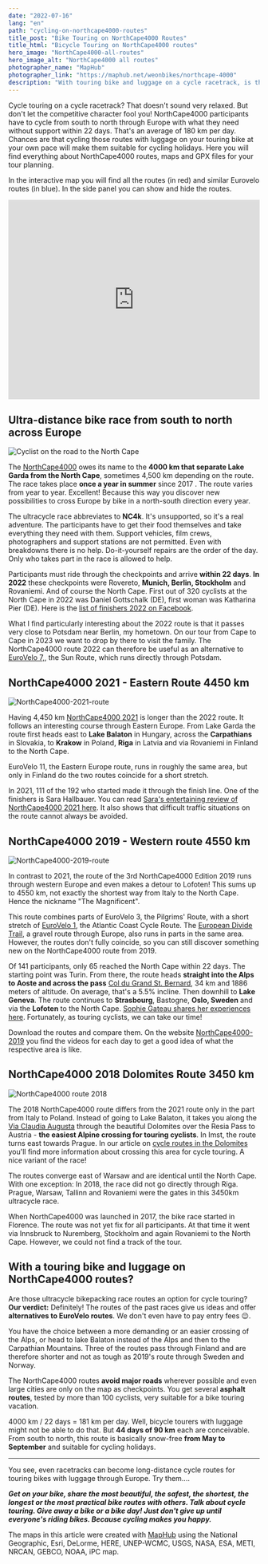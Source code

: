 ```yaml
---
date: "2022-07-16"  
lang: "en"  
path: "cycling-on-northcape4000-routes" 
title_post: "Bike Touring on NorthCape4000 Routes" 
title_html: "Bicycle Touring on NorthCape4000 routes" 
hero_image: "NorthCape4000-all-routes" 
hero_image_alt: "NorthCape4000 all routes" 
photographer_name: "MapHub"   
photographer_link: "https://maphub.net/weonbikes/northcape-4000"   
description: "With touring bike and luggage on a cycle racetrack, is that going to be a good cycling holiday? The NorthCape4000 race from Italy to the North Cape through Europe follows a different route each year. Pros and cons, maps and GPX files to download"
---
```



Cycle touring on a cycle racetrack? That doesn't sound very relaxed. But don't let the competitive character fool you! NorthCape4000 participants have to cycle from south to north through Europe with what they need without support within 22 days. That's an average of 180 km per day. Chances are that cycling those routes with luggage on your touring bike at your own pace will make them suitable for cycling holidays. Here you will find everything about NorthCape4000 routes, maps and GPX files for your tour planning.

In the interactive map you will find all the routes (in red) and similar Eurovelo routes (in blue). In the side panel you can show and hide the routes.

<iframe
  src="https://maphub.net/embed_h/2YYE4xlbM5vS0SRJ?panel=1&panel_closed=1"
  title="interactive map"
  width="100%"
  height="400"
  frameborder="0"
></iframe>

<SevenRoutesDownload
link="https://drive.google.com/drive/folders/1X8uua9rri37oRTMv0FSvE3Gknzihh1Nc?usp=sharing"
text="Download GPX/KML routes NorthCape4000"
/>

Ultra-distance bike race from south to north across Europe
---

![Cyclist on the road to the North Cape](../img/Cyclist-road-to-NorthCape.jpg)

The [NorthCape4000](https://www.northcape4000.com/) owes its name to the **4000 km that separate Lake Garda from the North Cape**, sometimes 4,500 km depending on the route. The race takes place **once a year in summer** since 2017 . The route varies from year to year. Excellent! Because this way you discover new possibilities to cross Europe by bike in a north-south direction every year.

The ultracycle race abbreviates to **NC4k**. It's unsupported, so it's a real adventure. The participants have to get their food themselves and take everything they need with them. Support vehicles, film crews, photographers and support stations are not permitted. Even with breakdowns there is no help. Do-it-yourself repairs are the order of the day. Only who takes part in the race is allowed to help.

Participants must ride through the checkpoints and  arrive **within 22 days**. **In 2022** these checkpoints were Rovereto, **Munich, Berlin, Stockholm** and Rovaniemi. And of course the North Cape. First out of 320 cyclists at the North Cape in 2022 was Daniel Gottschalk (DE), first woman was Katharina Pier (DE). Here is the [list of finishers 2022 on Facebook](https://www.facebook.com/NorthCape4000).

What I find particularly interesting about the 2022 route is that it passes very close to Potsdam near Berlin, my hometown. On our tour from Cape to Cape in 2023 we want to drop by there to visit the family. The NorthCape4000 route 2022 can therefore be  useful as an alternative to [EuroVelo 7,](https://weonbikes.com/en/blog/7-cycling-routes-europe-north-to-south/#3-sun-route-7700-km-eurovelo-7), the Sun Route, which runs directly through Potsdam.

<SevenRoutesDownload
link="https://drive.google.com/drive/folders/1X8uua9rri37oRTMv0FSvE3Gknzihh1Nc?usp=sharing"
text="Download GPX/KML routes NorthCape4000"
/>

NorthCape4000 2021 - Eastern Route 4450 km
---

![NorthCape4000-2021-route](../img/NorthCape4000-2021-route.jpg)

Having 4,450 km [NorthCape4000 2021](https://www.northcape4000.com/northcape4000-2021) is longer than the 2022 route. It follows an interesting course through Eastern Europe. From Lake Garda the route first heads east to **Lake Balaton** in Hungary, across the **Carpathians** in Slovakia, to **Krakow** in Poland, **Riga** in Latvia and via Rovaniemi in Finland to the North Cape.

EuroVelo 11, the Eastern Europe route, runs in roughly the same area, but only in Finland do the two routes coincide for a short stretch.

In 2021, 111 of the 192 who started made it through the finish line. One of the finishers is Sara Hallbauer. You can read [Sara's entertaining review of NorthCape4000 2021 here](https://newsrnd.com/sports/2021-10-15-with-iggy-pop-to-the-end-of-the-world--sara-hallbauer-drives-away-corona-blues-by-bike.H1VxU4wHF.html). It also shows that difficult traffic situations on the route cannot always be avoided.

<SevenRoutesDownload
link="https://drive.google.com/drive/folders/1X8uua9rri37oRTMv0FSvE3Gknzihh1Nc?usp=sharing"
text="Download GPX/KML routes NorthCape4000"
/>

NorthCape4000 2019 - Western route 4550 km
---

![NorthCape4000-2019-route](../img/NorthCape4000-2019-route.jpg)

In contrast to 2021, the route of the 3rd NorthCape4000 Edition 2019 runs through western Europe and even makes a detour to Lofoten! This sums up to 4550 km, not exactly the shortest way from Italy to the North Cape. Hence the nickname "The Magnificent".

This route combines parts of EuroVelo 3, the Pilgrims' Route, with a short stretch of [EuroVelo 1](https://weonbikes.com/en/blog/7-cycling-routes-europe-north-to-south/#1-atlantic-coast-route-11000-km-eurovelo-1), the Atlantic Coast Cycle Route. The [European Divide Trail](https://europeandividetrail.com/), a gravel route through Europe, also runs in parts in the same area. However, the routes don't fully coincide, so you can still discover something new on the NorthCape4000 route from 2019.

Of 141 participants, only 65 reached the North Cape within 22 days. The starting point was Turin. From there, the route heads **straight into the Alps to Aoste and across the pass** [Col du Grand St. Bernard](https://climbfinder.com/en/climbs/col-du-grand-saint-bernard-aoste), 34 km and 1886 meters of altitude. On average, that's a 5.5% incline. Then downhill to **Lake Geneva**. The route continues to **Strasbourg**, Bastogne, **Oslo, Sweden** and via the **Lofoten** to the North Cape. [Sophie Gateau shares her experiences here](https://bikepacking.com/plog/northcape-4000/). Fortunately, as touring cyclists, we can take our time!

Download the routes and compare them. On the website [NorthCape4000-2019](https://www.northcape4000.com/northcape4000-2019/) you find the videos for each day to get a good idea of what the respective area is like.

<SevenRoutesDownload
link="https://drive.google.com/drive/folders/1X8uua9rri37oRTMv0FSvE3Gknzihh1Nc?usp=sharing"
text="Download GPX/KML routes NorthCape4000"
/>

NorthCape4000 2018 Dolomites Route 3450 km
---

![NorthCape4000 route 2018](../img/NorthCape4000-2018-route.jpg)

The 2018 NorthCape4000 route differs from the 2021 route only in the part from Italy to Poland. Instead of going to Lake Balaton, it takes you along the [Via Claudia Augusta](https://www.viaclaudia.org/en/bicycle-tour/cycling-the-via-claudia-augusta) through the beautiful Dolomites over the Resia Pass to Austria - **the easiest Alpine crossing for touring cyclists**. In Imst, the route turns east towards Prague. In our article on [cycle routes in the Dolomites](https://weonbikes.com/en/blog/dolomites-cycle-routes/) you'll find more information about crossing this area for cycle touring. A nice variant of the race!

The routes converge east of Warsaw and are identical until the North Cape. With one exception: In 2018, the race did not go directly through Riga. Prague, Warsaw, Tallinn and Rovaniemi were the gates in this 3450km ultracycle race.

When NorthCape4000 was launched in 2017, the bike race started in Florence. The route was not yet fix for all participants. At that time it went via Innsbruck to Nuremberg, Stockholm and again Rovaniemi to the North Cape. However, we could not find a track of the tour.

With a touring bike and luggage on NorthCape4000 routes?
---

Are those ultracycle bikepacking race routes an option for cycle touring? **Our verdict:** Definitely! The routes of the past races give us ideas and offer **alternatives to EuroVelo routes**. We don't even have to pay entry fees 😉.

You have the choice between a more demanding or an easier crossing of the Alps, or head to lake Balaton instead of the Alps and then to the Carpathian Mountains. Three of the routes pass through Finland and are therefore shorter and not as tough as 2019's route through Sweden and Norway.

The NorthCape4000 routes **avoid major roads** wherever possible and even large cities are only on the map as checkpoints. You get several **asphalt routes**, tested by more than 100 cyclists, very suitable for a bike touring vacation.

4000 km / 22 days = 181 km per day. Well, bicycle tourers with luggage might not be able to do that. But **44 days of 90 km** each are conceivable. From south to north, this route is basically snow-free **from May to September** and suitable for cycling holidays.

***

You see, even racetracks can become long-distance cycle routes for touring bikes with luggage through Europe. Try them....

**_Get on your bike, share the most beautiful, the safest, the shortest, the longest or the most practical bike routes with others. Talk about cycle touring. Give away a bike or a bike day! Just don't give up until everyone's riding bikes. Because cycling makes you happy._**

<SevenRoutesDownload
link="https://drive.google.com/drive/folders/1X8uua9rri37oRTMv0FSvE3Gknzihh1Nc?usp=sharing"
text="Download GPX/KML routes NorthCape4000"
/>

The maps in this article were created with [MapHub](https://maphub.net) using the National Geographic, Esri, DeLorme, HERE, UNEP-WCMC, USGS, NASA, ESA, METI, NRCAN, GEBCO, NOAA, iPC map.